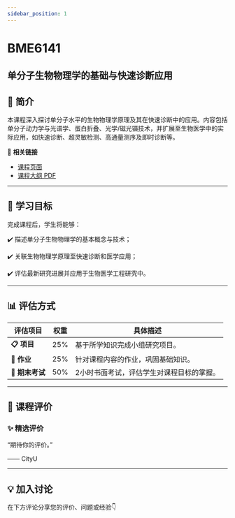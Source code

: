 ```yaml
---
sidebar_position: 1
---
```


# BME6141
## 单分子生物物理学的基础与快速诊断应用

## **📘 简介**
本课程深入探讨单分子水平的生物物理学原理及其在快速诊断中的应用。内容包括单分子动力学与光谱学、蛋白折叠、光学/磁光镊技术，并扩展至生物医学中的实际应用，如快速诊断、超灵敏检测、高通量测序及即时诊断等。

🔗 **相关链接**
- [课程页面](https://www.cityu.edu.hk/catalogue/pg/202526/course/BME6141.htm)
- [课程大纲 PDF](https://www.cityu.edu.hk/catalogue/pg/202526/course/BME6141.pdf)

---

## **🎯 学习目标**

完成课程后，学生将能够：

✔️ 描述单分子生物物理学的基本概念与技术；

✔️ 关联生物物理学原理至快速诊断和医学应用；

✔️ 评估最新研究进展并应用于生物医学工程研究中。

---

## **📊 评估方式**

| **评估项目**          | **权重** | **具体描述**                                                                                     |
|----------------------|---------|-----------------------------------------------------------------------------------------------|
| **📋 项目**           | 25%     | 基于所学知识完成小组研究项目。                                                                   |
| **📝 作业**           | 25%     | 针对课程内容的作业，巩固基础知识。                                                               |
| **📄 期末考试**        | 50%     | 2小时书面考试，评估学生对课程目标的掌握。                                                        |

---

## **💬 课程评价**

### ✨ **精选评价**
<div className={commentStyles.commentBox}>
    <p className={commentStyles.commentText}>
        “期待你的评价。”
    </p>
    <p className={commentStyles.commentAuthor}>—— CityU</p>
</div>

---

## **💡 加入讨论**

在下方评论分享您的评价、问题或经验👇
<Utterances />
